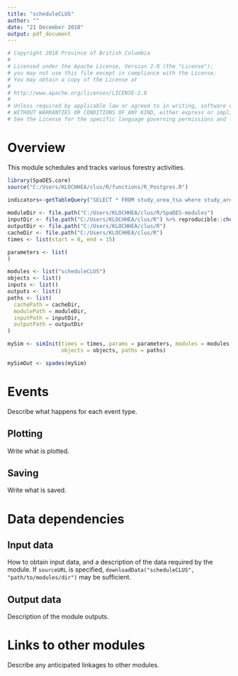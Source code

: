 ```yaml
---
title: "scheduleCLUS"
author: ""
date: "21 December 2018"
output: pdf_document
---
```


```r
# Copyright 2018 Province of British Columbia
# 
# Licensed under the Apache License, Version 2.0 (the "License");
# you may not use this file except in compliance with the License.
# You may obtain a copy of the License at
# 
# http://www.apache.org/licenses/LICENSE-2.0
# 
# Unless required by applicable law or agreed to in writing, software distributed under the License is distributed on an "AS IS" BASIS,
# WITHOUT WARRANTIES OR CONDITIONS OF ANY KIND, either express or implied.
# See the License for the specific language governing permissions and limitations under the License.
```
# Overview
This module schedules and tracks various forestry activities. 

```r
library(SpaDES.core)
source("C:/Users/KLOCHHEA/clus/R/functions/R_Postgres.R")

indicators<-getTableQuery("SELECT * FROM study_area_tsa where study_area = 'northest'")
  
moduleDir <- file.path("C:/Users/KLOCHHEA/clus/R/SpaDES-modules")
inputDir <- file.path("C:/Users/KLOCHHEA/clus/R") %>% reproducible::checkPath(create = TRUE)
outputDir <- file.path("C:/Users/KLOCHHEA/clus/R")
cacheDir <- file.path("C:/Users/KLOCHHEA/clus/R")
times <- list(start = 0, end = 15)

parameters <- list(
)

modules <- list("scheduleCLUS")
objects <- list()
inputs <- list()
outputs <- list()
paths <- list(
  cachePath = cacheDir,
  modulePath = moduleDir,
  inputPath = inputDir,
  outputPath = outputDir
)

mySim <- simInit(times = times, params = parameters, modules = modules,
                 objects = objects, paths = paths)

mySimOut <- spades(mySim)


```

# Events

Describe what happens for each event type.

## Plotting

Write what is plotted.

## Saving

Write what is saved.

# Data dependencies

## Input data

How to obtain input data, and a description of the data required by the module.
If `sourceURL` is specified, `downloadData("scheduleCLUS", "path/to/modules/dir")` may be sufficient.

## Output data

Description of the module outputs.

# Links to other modules

Describe any anticipated linkages to other modules.

